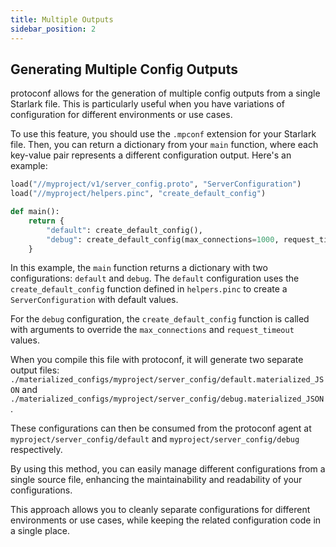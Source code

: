 ```yaml
---
title: Multiple Outputs
sidebar_position: 2
---
```


## Generating Multiple Config Outputs

protoconf allows for the generation of multiple config outputs from a single Starlark file. This is particularly useful when you have variations of configuration for different environments or use cases.

To use this feature, you should use the `.mpconf` extension for your Starlark file. Then, you can return a dictionary from your `main` function, where each key-value pair represents a different configuration output. Here's an example:

```python title="src/myproject/server_config.mpconf" showLineNumbers
load("//myproject/v1/server_config.proto", "ServerConfiguration")
load("//myproject/helpers.pinc", "create_default_config")

def main():
    return {
        "default": create_default_config(),
        "debug": create_default_config(max_connections=1000, request_timeout=Duration(seconds=5)),
    }
```

In this example, the `main` function returns a dictionary with two configurations: `default` and `debug`. The `default` configuration uses the `create_default_config` function defined in `helpers.pinc` to create a `ServerConfiguration` with default values.

For the `debug` configuration, the `create_default_config` function is called with arguments to override the `max_connections` and `request_timeout` values.

When you compile this file with protoconf, it will generate two separate output files: `./materialized_configs/myproject/server_config/default.materialized_JSON` and `./materialized_configs/myproject/server_config/debug.materialized_JSON`.

These configurations can then be consumed from the protoconf agent at `myproject/server_config/default` and `myproject/server_config/debug` respectively.

By using this method, you can easily manage different configurations from a single source file, enhancing the maintainability and readability of your configurations.

This approach allows you to cleanly separate configurations for different environments or use cases, while keeping the related configuration code in a single place.
